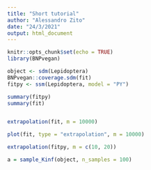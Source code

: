 ```yaml
---
title: "Short tutorial"
author: "Alessandro Zito"
date: "24/3/2021"
output: html_document
---
```


```r
knitr::opts_chunk$set(echo = TRUE)
library(BNPvegan)
```

```r
object <- sdm(Lepidoptera)
BNPvegan::coverage.sdm(fit)
fitpy <- ssm(Lepidoptera, model = "PY")

summary(fitpy)
summary(fit)


extrapolation(fit, m = 10000)

plot(fit, type = "extrapolation", m = 10000)

extrapolation(fitpy, m = c(10, 20))
```
```r
a = sample_Kinf(object, n_samples = 100)

```

